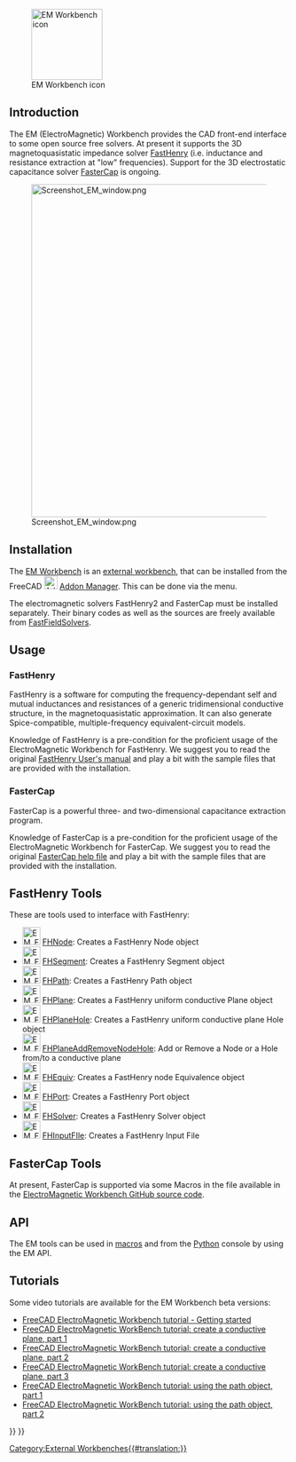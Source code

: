 <languages/>

[[File:EMWorkbench.svg|thumb|128px|EM Workbench icon]]

{{TOCright}}

== Introduction ==

The EM (ElectroMagnetic) Workbench provides the CAD front-end interface to some open source free solvers. At present it supports the 3D magnetoquasistatic impedance solver [https://www.fastfieldsolvers.com/software.htm#fasthenry2 FastHenry] (i.e. inductance and resistance extraction at "low" frequencies). Support for the 3D electrostatic capacitance solver [https://www.fastfieldsolvers.com/software.htm#fastercap FasterCap] is ongoing.

[[Image:Screenshot_EM_window.png|600px]]

== Installation ==

The [[EM_Workbench|EM Workbench]] is an [[External_workbenches|external workbench]], that can be installed from the FreeCAD [[Image:AddonManager.svg|24px]] [[Std_AddonMgr|Addon Manager]]. This can be done via the {{MenuCommand|Tools → Addon Manager}} menu.

The electromagnetic solvers FastHenry2 and FasterCap must be installed separately. Their binary codes as well as the sources are freely available from [https://www.fastfieldsolvers.com FastFieldSolvers].

== Usage ==

=== FastHenry ===

FastHenry is a software for computing the frequency-dependant self and mutual inductances and resistances of a generic tridimensional conductive structure, in the magnetoquasistatic approximation. It can also generate Spice-compatible, multiple-frequency equivalent-circuit models.

Knowledge of FastHenry is a pre-condition for the proficient usage of the ElectroMagnetic Workbench for FastHenry. We suggest you to read the original [https://www.fastfieldsolvers.com/documentation.htm FastHenry User's manual] and play a bit with the sample files that are provided with the installation.

=== FasterCap ===

FasterCap is a powerful three- and two-dimensional capacitance extraction program. 

Knowledge of FasterCap is a pre-condition for the proficient usage of the ElectroMagnetic Workbench for FasterCap. We suggest you to read the original [https://www.fastfieldsolvers.com/documentation.htm FasterCap help file] and play a bit with the sample files that are provided with the installation.

== FastHenry Tools ==

These are tools used to interface with FastHenry:

* [[Image:EM_FHNode.svg|32px]] [[EM_FHNode|FHNode]]: Creates a FastHenry Node object
* [[Image:EM_FHSegment.svg|32px]] [[EM_FHSegment|FHSegment]]: Creates a FastHenry Segment object
* [[Image:EM_FHPath.svg|32px]] [[EM_FHPath|FHPath]]: Creates a FastHenry Path object
* [[Image:EM_FHPlane.svg|32px]] [[EM_FHPlane|FHPlane]]: Creates a FastHenry uniform conductive Plane object
* [[Image:EM_FHPlaneHole.svg|32px]] [[EM_FHPlaneHole|FHPlaneHole]]: Creates a FastHenry uniform conductive plane Hole object
* [[Image:EM_FHPlaneAddRemoveNodeHole.svg|32px]] [[EM_FHPlaneAddRemoveNodeHole|FHPlaneAddRemoveNodeHole]]: Add or Remove a Node or a Hole from/to a conductive plane
* [[Image:EM_FHEquiv.svg|32px]] [[EM_FHEquiv|FHEquiv]]: Creates a FastHenry node Equivalence object
* [[Image:EM_FHPort.svg|32px]] [[EM_FHPort|FHPort]]: Creates a FastHenry Port object
* [[Image:EM_FHSolver.svg|32px]] [[EM_FHSolver|FHSolver]]: Creates a FastHenry Solver object
* [[Image:EM_FHInputFile.svg|32px]] [[EM_FHInputFile|FHInputFIle]]: Creates a FastHenry Input File

== FasterCap Tools ==

At present, FasterCap is supported via some Macros in the {{FileName|Export_mesh.py}} file available in the [https://github.com/ediloren/EM-Workbench-for-FreeCAD ElectroMagnetic Workbench GitHub source code].

== API ==

The EM tools can be used in [[Macros|macros]] and from the [[Python|Python]] console by using the EM API.

== Tutorials ==

Some video tutorials are available for the EM Workbench beta versions:

* [https://www.youtube.com/watch?v=h6Pp-_ovLZM FreeCAD ElectroMagnetic Workbench tutorial - Getting started]
* [https://www.youtube.com/watch?v=5pSzPizw4e8 FreeCAD ElectroMagnetic WorkBench tutorial: create a conductive plane, part 1]
* [https://www.youtube.com/watch?v=BeBNtfH25rM FreeCAD ElectroMagnetic WorkBench tutorial: create a conductive plane, part 2]
* [https://www.youtube.com/watch?v=BtgdJOf-ql0 FreeCAD ElectroMagnetic WorkBench tutorial: create a conductive plane, part 3]
* [https://www.youtube.com/watch?v=CRqDuEtbdds FreeCAD ElectroMagnetic WorkBench tutorial: using the path object, part 1]
* [https://www.youtube.com/watch?v=slsLdLoF2OI FreeCAD ElectroMagnetic WorkBench tutorial: using the path object, part 2]


{{EM Tools navi{{#translation:}}}}
{{Userdocnavi{{#translation:}}}}
[[Category:External Workbenches{{#translation:}}]]